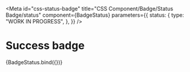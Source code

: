 <!-- @license CC0-1.0 -->


<Meta
  id="css-status-badge"
  title="CSS Component/Badge/Status Badge/status"
  component={BadgeStatus}
  parameters={{
    status: {
      type: "WORK IN PROGRESS",
    },
  }}
/>

# Success badge

<Canvas>
  <Story
    name="success"
    args={{
      status: "success",
      textContent: "success",
    }}
  >
    {BadgeStatus.bind({})}
  </Story>
</Canvas>

